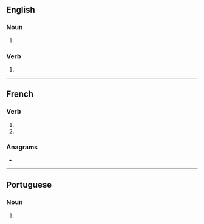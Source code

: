 {{also|bronzés}}
==English==

===Noun===
{{head|en|noun plural form}}

# {{plural of|bronze|lang=en}}

===Verb===
{{head|en|verb form}}

# {{en-third-person singular of|bronze}}

----

==French==

===Verb===
{{fr-verb-form}}

# {{inflection of|bronzer||2|s|pres|indc|lang=fr}}
# {{inflection of|bronzer||2|s|pres|subj|lang=fr}}

===Anagrams===
* {{l|fr|zébrons}}

----

==Portuguese==

===Noun===
{{head|pt|noun plural form}}

# {{plural of|bronze|lang=pt}}
